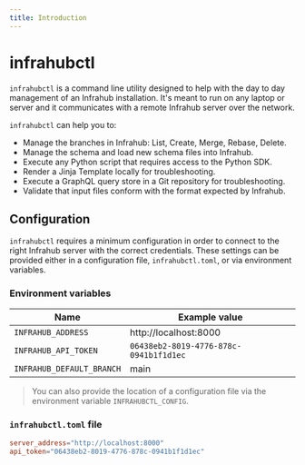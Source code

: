```yaml
---
title: Introduction
---
```


# infrahubctl

`infrahubctl` is a command line utility designed to help with the day to day management of an Infrahub installation.
It's meant to run on any laptop or server and it communicates with a remote Infrahub server over the network.

`infrahubctl` can help you to:

- Manage the branches in Infrahub: List, Create, Merge, Rebase, Delete.
- Manage the schema and load new schema files into Infrahub.
- Execute any Python script that requires access to the Python SDK.
- Render a Jinja Template locally for troubleshooting.
- Execute a GraphQL query store in a Git repository for troubleshooting.
- Validate that input files conform with the format expected by Infrahub.

## Configuration

`infrahubctl` requires a minimum configuration in order to connect to the right Infrahub server with the correct credentials. These settings can be provided either in a configuration file, `infrahubctl.toml`, or via environment variables.

### Environment variables

| Name                      | Example value                          |
| ------------------------- | -------------------------------------- |
| `INFRAHUB_ADDRESS`        | http://localhost:8000                  |
| `INFRAHUB_API_TOKEN`      | `06438eb2-8019-4776-878c-0941b1f1d1ec` |
| `INFRAHUB_DEFAULT_BRANCH` | main                                   |

> You can also provide the location of a configuration file via the environment variable `INFRAHUBCTL_CONFIG`.

### `infrahubctl.toml` file

```toml title="infrahubctl.toml"
server_address="http://localhost:8000"
api_token="06438eb2-8019-4776-878c-0941b1f1d1ec"
```
